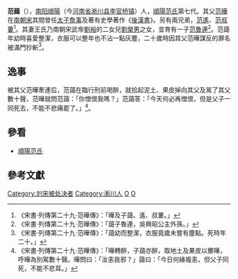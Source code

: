 '''范藹'''（{{bd|425年||445年|catIdx=F}}），[[南阳郡|南阳]][[順陽|順陽]]（今[[河南省|河南省]][[淅川县|淅川县]][[李官桥镇|李官桥镇]]）人，[[順陽范氏|順陽范氏]]第七代。其父[[范曄_(劉宋)|范曄]]在[[南朝宋|南朝宋]]其間曾任[[太子詹事|太子詹事]]及著有史學著作《[[後漢書|後漢書]]》。另有兩兄弟，[[范遙_(劉宋)|范遙]]、[[范叔蔞|范叔蔞]]<ref>《宋書‧列傳第二十九‧范曄傳》：「曄及子藹、遙、叔蔞。」</ref>。其妻王氏乃南朝宋武帝[[劉裕|劉裕]]的二女兒[[劉榮男|劉榮男]]之女，並育有一子[[范魯連|范魯連]]<ref>《宋書‧列傳第二十九‧范曄傳》：「藹子魯連，吳興昭公主外孫。」</ref>。范藹年幼時喜愛整潔，衣服可以整年也不沾一點灰塵，二十歲時因其父范曄謀反的罪名被滿門抄斬<ref>《宋書‧列傳第二十九‧范曄傳》：「藹幼而整潔，衣服竟歲未嘗有塵點。死時年二十。」</ref>。

==逸事==
被其父范曄牽連后，范藹在臨行刑前喝醉，就拾起泥土、果皮掉向其父及駡了其父數十聲，范曄就問范藹：「你憎恨我嗎？」范藹答：「今天何必再憎恨，但是父子一同死去，不能不悲痛罷了。」<ref>《宋書‧列傳第二十九‧范曄傳》：「曄轉醉，子藹亦醉，取地土及果皮以擲曄，呼曄為別駕數十聲。曄問曰：「汝恚我邪？」藹曰：「今日何緣複恚，但父子同死，不能不悲耳。」</ref>。

==參看==
*[[順陽范氏|順陽范氏]]

==參考文獻==
{{wikisource|宋書/卷69}}
{{Reflist}}

{{DEFAULTSORT:Fan范}}
[[Category:刘宋被处决者|Category:刘宋被处决者]]
[[Category:淅川人|Category:淅川人]]
[[Category:順陽範氏|O]]
[[Category:范姓|O]]